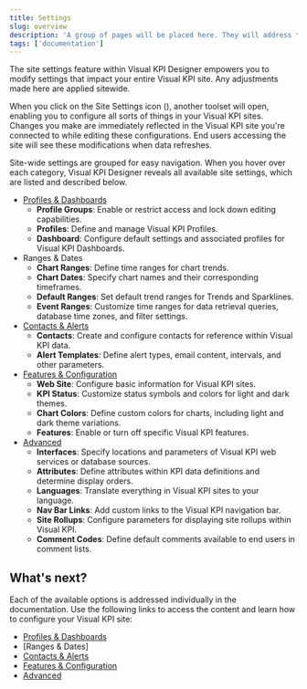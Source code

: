 ```yaml
---
title: Settings
slug: overview
description: 'A group of pages will be placed here. They will address topics related to the customization of profiles, dashboards, contacts, alerts, and site settings in general.'
tags: ['documentation']
---
```



The site settings feature within Visual KPI Designer empowers you to modify settings that impact your entire Visual KPI site. Any adjustments made here are applied sitewide.

When you click on the Site Settings icon (<PngFont name='options28' />), another toolset will open, enabling you to configure all sorts of things in your Visual KPI sites. Changes you make are immediately reflected in the Visual KPI site you're connected to while editing these configurations. End users accessing the site will see these modifications when data refreshes.

<StylizedImage
  imgURL="img/site-settings/authoring/site-settings.png"
  alt="Visual Designer Options Menu"
/>

Site-wide settings are grouped for easy navigation. When you hover over each category, Visual KPI Designer reveals all available site settings, which are listed and described below.

- [Profiles & Dashboards](/docs/visual-kpi-designer/settings/profiles-dashboards)
    - **Profile Groups**: Enable or restrict access and lock down editing capabilities.
    - **Profiles**: Define and manage Visual KPI Profiles.
    - **Dashboard**: Configure default settings and associated profiles for Visual KPI Dashboards.
- Ranges & Dates
    - **Chart Ranges**: Define time ranges for chart trends.
    - **Chart Dates**: Specify chart names and their corresponding timeframes.
    - **Default Ranges**: Set default trend ranges for Trends and Sparklines.
    - **Event Ranges**: Customize time ranges for data retrieval queries, database time zones, and filter settings.
- [Contacts & Alerts](/docs/visual-kpi-designer/settings/contacts-alerts)
    - **Contacts**: Create and configure contacts for reference within Visual KPI data.
    - **Alert Templates**: Define alert types, email content, intervals, and other parameters.
- [Features & Configuration](/docs/visual-kpi-designer/settings/features-config)
    - **Web Site**: Configure basic information for Visual KPI sites.
    - **KPI Status**: Customize status symbols and colors for light and dark themes.
    - **Chart Colors**: Define custom colors for charts, including light and dark theme variations.
    - **Features**: Enable or turn off specific Visual KPI features.
- [Advanced](/docs/visual-kpi-designer/settings/advanced)
    - **Interfaces**: Specify locations and parameters of Visual KPI web services or database sources.
    - **Attributes**: Define attributes within KPI data definitions and determine display orders.
    - **Languages**: Translate everything in Visual KPI sites to your language.
    - **Nav Bar Links**: Add custom links to the Visual KPI navigation bar.
    - **Site Rollups**: Configure parameters for displaying site rollups within Visual KPI.
    - **Comment Codes**: Define default comments available to end users in comment lists.

## What's next?

Each of the available options is addressed individually in the documentation. Use the following links to access the content and learn how to configure your Visual KPI site:

- [Profiles & Dashboards](/docs/visual-kpi-designer/settings/profiles-dashboards)
- [Ranges & Dates]
- [Contacts & Alerts](/docs/visual-kpi-designer/settings/contacts-alerts)
- [Features & Configuration](/docs/visual-kpi-designer/settings/features-config)
- [Advanced](/docs/visual-kpi-designer/settings/advanced)